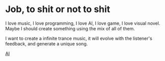 # Job, to shit or not to shit

I love music, I love programming, I love AI, I love game, I love visual novel. Maybe I should create something using the mix of all of them.

I want to create a infinite trance music, it will evolve with the listener's feedback, and generate a unique song.

[AI](../2area/ai.mdx)